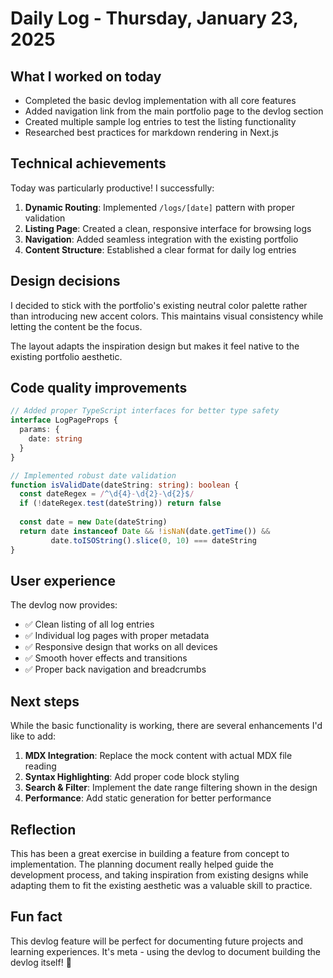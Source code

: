 # Daily Log - Thursday, January 23, 2025

## What I worked on today

- Completed the basic devlog implementation with all core features
- Added navigation link from the main portfolio page to the devlog section
- Created multiple sample log entries to test the listing functionality
- Researched best practices for markdown rendering in Next.js

## Technical achievements

Today was particularly productive! I successfully:

1. **Dynamic Routing**: Implemented `/logs/[date]` pattern with proper validation
2. **Listing Page**: Created a clean, responsive interface for browsing logs
3. **Navigation**: Added seamless integration with the existing portfolio
4. **Content Structure**: Established a clear format for daily log entries

## Design decisions

I decided to stick with the portfolio's existing neutral color palette rather than introducing new accent colors. This maintains visual consistency while letting the content be the focus.

The layout adapts the inspiration design but makes it feel native to the existing portfolio aesthetic.

## Code quality improvements

```typescript
// Added proper TypeScript interfaces for better type safety
interface LogPageProps {
  params: {
    date: string
  }
}

// Implemented robust date validation
function isValidDate(dateString: string): boolean {
  const dateRegex = /^\d{4}-\d{2}-\d{2}$/
  if (!dateRegex.test(dateString)) return false
  
  const date = new Date(dateString)
  return date instanceof Date && !isNaN(date.getTime()) && 
         date.toISOString().slice(0, 10) === dateString
}
```

## User experience

The devlog now provides:
- ✅ Clean listing of all log entries
- ✅ Individual log pages with proper metadata
- ✅ Responsive design that works on all devices
- ✅ Smooth hover effects and transitions
- ✅ Proper back navigation and breadcrumbs

## Next steps

While the basic functionality is working, there are several enhancements I'd like to add:

1. **MDX Integration**: Replace the mock content with actual MDX file reading
2. **Syntax Highlighting**: Add proper code block styling
3. **Search & Filter**: Implement the date range filtering shown in the design
4. **Performance**: Add static generation for better performance

## Reflection

This has been a great exercise in building a feature from concept to implementation. The planning document really helped guide the development process, and taking inspiration from existing designs while adapting them to fit the existing aesthetic was a valuable skill to practice.

## Fun fact

This devlog feature will be perfect for documenting future projects and learning experiences. It's meta - using the devlog to document building the devlog itself! 🎯 